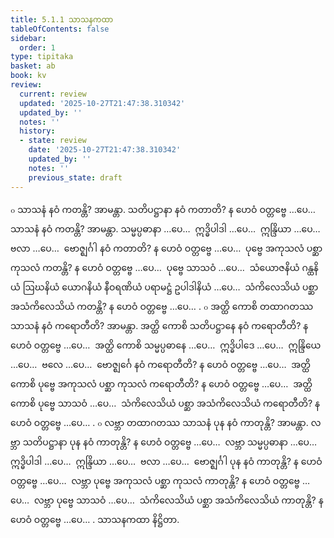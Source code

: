 ```yaml
---
title: 5.1.1 သာသနကထာ
tableOfContents: false
sidebar:
  order: 1
type: tipitaka
basket: ab
book: kv
review:
  current: review
  updated: '2025-10-27T21:47:38.310342'
  updated_by: ''
  notes: ''
  history:
  - state: review
    date: '2025-10-27T21:47:38.310342'
    updated_by: ''
    notes: ''
    previous_state: draft
---
```



<ReviewStatus review={frontmatter.review} showDetails={true} />

<HypothesisAnnotation frontmatter={frontmatter} />

<DynamicBreadcrumb />

<Division number="878" book="kv" e="ch" v="32" p="436">

<Paragraph number="2699" book="kv">
๐ သာသနံ နဝံ ကတန္တိ? အာမန္တာ. သတိပဋ္ဌာနာ နဝံ ကတာတိ? န ဟေဝံ ဝတ္တဗ္ဗေ …ပေ…  သာသနံ နဝံ ကတန္တိ? အာမန္တာ. သမ္မပ္ပဓာနာ …ပေ…  ဣဒ္ဓိပါဒါ …ပေ…  ဣန္ဒြိယာ …ပေ…  ဗလာ …ပေ…  ဗောဇ္ဈင်္ဂါ နဝံ ကတာတိ? န ဟေဝံ ဝတ္တဗ္ဗေ …ပေ…  ပုဗ္ဗေ အကုသလံ ပစ္ဆာ ကုသလံ ကတန္တိ? န ဟေဝံ ဝတ္တဗ္ဗေ …ပေ…  ပုဗ္ဗေ သာသဝံ …ပေ…  သံယောဇနိယံ ဂန္ထနိယံ ဩဃနိယံ ယောဂနိယံ နီဝရဏိယံ ပရာမဋ္ဌံ ဥပါဒါနိယံ …ပေ…  သံကိလေသိယံ ပစ္ဆာ အသံကိလေသိယံ ကတန္တိ? န ဟေဝံ ဝတ္တဗ္ဗေ …ပေ… .
</Paragraph>

<Paragraph number="2700" book="kv">
๐ အတ္ထိ ကောစိ တထာဂတဿ သာသနံ နဝံ ကရောတီတိ? အာမန္တာ. အတ္ထိ ကောစိ သတိပဋ္ဌာနေ နဝံ ကရောတီတိ? န ဟေဝံ ဝတ္တဗ္ဗေ …ပေ…  အတ္ထိ ကောစိ သမ္မပ္ပဓာနေ …ပေ…  ဣဒ္ဓိပါဒေ …ပေ…  ဣန္ဒြိယေ …ပေ…  ဗလေ …ပေ…  ဗောဇ္ဈင်္ဂေ နဝံ ကရောတီတိ? န ဟေဝံ ဝတ္တဗ္ဗေ …ပေ…  အတ္ထိ ကောစိ ပုဗ္ဗေ အကုသလံ ပစ္ဆာ ကုသလံ ကရောတီတိ? န ဟေဝံ ဝတ္တဗ္ဗေ …ပေ…  အတ္ထိ ကောစိ ပုဗ္ဗေ သာသဝံ …ပေ…  သံကိလေသိယံ ပစ္ဆာ အသံကိလေသိယံ ကရောတီတိ? န ဟေဝံ ဝတ္တဗ္ဗေ …ပေ… .
</Paragraph>

<Paragraph number="2701" book="kv">
๐ လဗ္ဘာ တထာဂတဿ သာသနံ ပုန နဝံ ကာတုန္တိ? အာမန္တာ. လဗ္ဘာ သတိပဋ္ဌာနာ ပုန နဝံ ကာတုန္တိ? န ဟေဝံ ဝတ္တဗ္ဗေ …ပေ…  လဗ္ဘာ သမ္မပ္ပဓာနာ …ပေ…  ဣဒ္ဓိပါဒါ …ပေ…  ဣန္ဒြိယာ …ပေ…  ဗလာ …ပေ…  ဗောဇ္ဈင်္ဂါ ပုန နဝံ ကာတုန္တိ? န ဟေဝံ ဝတ္တဗ္ဗေ …ပေ…  လဗ္ဘာ ပုဗ္ဗေ အကုသလံ ပစ္ဆာ ကုသလံ ကာတုန္တိ? န ဟေဝံ ဝတ္တဗ္ဗေ …ပေ…  လဗ္ဘာ ပုဗ္ဗေ သာသဝံ …ပေ…  သံကိလေသိယံ ပစ္ဆာ အသံကိလေသိယံ ကာတုန္တိ? န ဟေဝံ ဝတ္တဗ္ဗေ …ပေ… .

</Paragraph>
</Division>

<Paragraph number="2702" type="center" book="kv">
သာသနကထာ နိဋ္ဌိတာ.
</Paragraph>